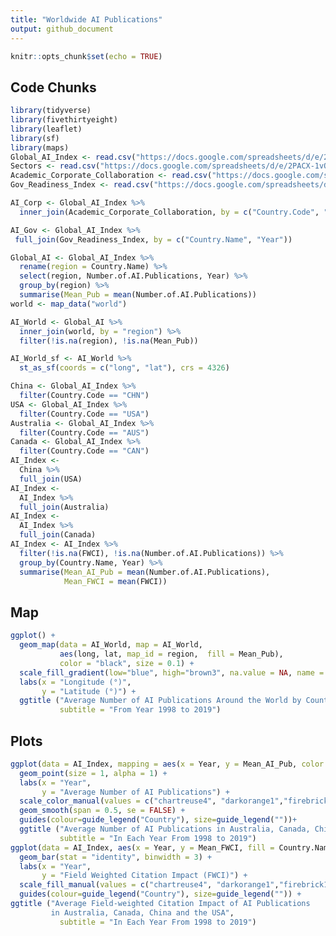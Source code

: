 ```yaml
---
title: "Worldwide AI Publications"
output: github_document
---
```


```r
knitr::opts_chunk$set(echo = TRUE)
```


## Code Chunks


```r
library(tidyverse)
library(fivethirtyeight)
library(leaflet)
library(sf)
library(maps)
Global_AI_Index <- read.csv("https://docs.google.com/spreadsheets/d/e/2PACX-1vQJEgGNs1IzkJd1wL-pwmmcB2RK_EHw62BSmkM8SG_KVjJTZEgvu41DO7FsyCcdfEabZrpxbI053x_X/pub?output=csv")
Sectors <- read.csv("https://docs.google.com/spreadsheets/d/e/2PACX-1vQ2xK32BQqjKA7x8DdoQ3XS8lrQqd0y2a6D9rwJycBAAyzP5v-XEh15mO6tVoU-KlDRxeLfRN8JQL2I/pub?output=csv")
Academic_Corporate_Collaboration <- read.csv("https://docs.google.com/spreadsheets/d/e/2PACX-1vRQhONObYbYwE0jJJoJkmtY5UXxyVhBblUJTMeTVE2x4wyAgfLcFKk6rzOd_phJ2EDg4uAzE0jORnB_/pub?output=csv")
Gov_Readiness_Index <- read.csv("https://docs.google.com/spreadsheets/d/e/2PACX-1vRFDQqqUbDPRY-iiE8enf0xKubvi3TTaOdvvg-cO6Fr7n_eZlzmQ6aoY7JmF9-CLy67CxVlWqqgsKZT/pub?output=csv")

AI_Corp <- Global_AI_Index %>% 
  inner_join(Academic_Corporate_Collaboration, by = c("Country.Code", "Year"))

AI_Gov <- Global_AI_Index %>% 
 full_join(Gov_Readiness_Index, by = c("Country.Name", "Year"))

Global_AI <- Global_AI_Index %>% 
  rename(region = Country.Name) %>% 
  select(region, Number.of.AI.Publications, Year) %>% 
  group_by(region) %>% 
  summarise(Mean_Pub = mean(Number.of.AI.Publications))
world <- map_data("world")

AI_World <- Global_AI %>% 
  inner_join(world, by = "region") %>%
  filter(!is.na(region), !is.na(Mean_Pub))

AI_World_sf <- AI_World %>% 
  st_as_sf(coords = c("long", "lat"), crs = 4326)
```


```r
China <- Global_AI_Index %>% 
  filter(Country.Code == "CHN")
USA <- Global_AI_Index %>% 
  filter(Country.Code == "USA")
Australia <- Global_AI_Index %>% 
  filter(Country.Code == "AUS")
Canada <- Global_AI_Index %>% 
  filter(Country.Code == "CAN")
AI_Index <- 
  China %>% 
  full_join(USA)
AI_Index <- 
  AI_Index %>% 
  full_join(Australia)
AI_Index <- 
  AI_Index %>% 
  full_join(Canada)
AI_Index <- AI_Index %>% 
  filter(!is.na(FWCI), !is.na(Number.of.AI.Publications)) %>% 
  group_by(Country.Name, Year) %>% 
  summarise(Mean_AI_Pub = mean(Number.of.AI.Publications),
            Mean_FWCI = mean(FWCI))
```


## Map

```r
ggplot() +
  geom_map(data = AI_World, map = AI_World, 
           aes(long, lat, map_id = region,  fill = Mean_Pub),
           color = "black", size = 0.1) +
  scale_fill_gradient(low="blue", high="brown3", na.value = NA, name = "Average Number of AI Publications") + 
  labs(x = "Longitude (°)",
       y = "Latitude (°)") +
  ggtitle ("Average Number of AI Publications Around the World by Country",
           subtitle = "From Year 1998 to 2019")
```


## Plots

```r
ggplot(data = AI_Index, mapping = aes(x = Year, y = Mean_AI_Pub, color = Country.Name)) +
  geom_point(size = 1, alpha = 1) +
  labs(x = "Year",
       y = "Average Number of AI Publications") +
  scale_color_manual(values = c("chartreuse4", "darkorange1","firebrick1","dodgerblue4")) +
  geom_smooth(span = 0.5, se = FALSE) + 
  guides(colour=guide_legend("Country"), size=guide_legend(""))+
  ggtitle ("Average Number of AI Publications in Australia, Canada, China and the USA",
           subtitle = "In Each Year From 1998 to 2019")
ggplot(data = AI_Index, aes(x = Year, y = Mean_FWCI, fill = Country.Name)) +
  geom_bar(stat = "identity", binwidth = 3) +
  labs(x = "Year",
       y = "Field Weighted Citation Impact (FWCI)") +
  scale_fill_manual(values = c("chartreuse4", "darkorange1","firebrick1","dodgerblue4")) +
  guides(colour=guide_legend("Country"), size=guide_legend("")) +
ggtitle ("Average Field-weighted Citation Impact of AI Publications 
         in Australia, Canada, China and the USA",
           subtitle = "In Each Year From 1998 to 2019")
```

